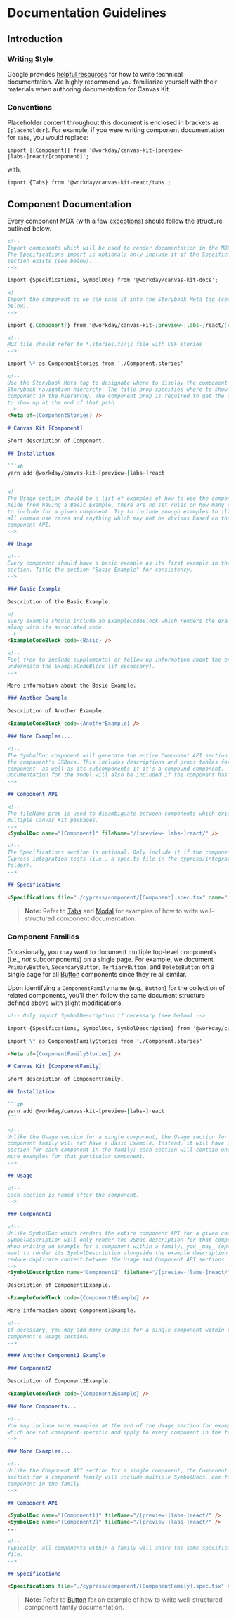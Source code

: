 
<Meta title="Guides/Documentation Guidelines" />

# Documentation Guidelines

## Introduction

### Writing Style

Google provides [helpful resources](https://developers.google.com/tech-writing/overview) for how to
write technical documentation. We highly recommend you familiarize yourself with their materials
when authoring documentation for Canvas Kit.

### Conventions

Placeholder content throughout this document is enclosed in brackets as `[placeholder]`. For
example, if you were writing component documentation for `Tabs`, you would replace:

```tsx
import {[Component]} from '@workday/canvas-kit-[preview-|labs-]react/[component]';
```

with:

```tsx
import {Tabs} from '@workday/canvas-kit-react/tabs';
```

## Component Documentation

Every component MDX (with a few [exceptions](#component-families)) should follow the structure
outlined below.

````md
<!--
Import components which will be used to render documentation in the MDX file.
The Specifications import is optional; only include it if the Specifications
section exists (see below).
-->

import {Specifications, SymbolDoc} from '@workday/canvas-kit-docs';

<!--
Import the component so we can pass it into the Storybook Meta tag (see
below).
-->

import {[Component]} from '@workday/canvas-kit-[preview-|labs-]react/[component]';

<!--
MDX file should refer to *.stories.ts/js file with CSF stories
-->

import \* as ComponentStories from './Component.stories'

<!--
Use the Storybook Meta tag to designate where to display the component in the
Storybook navigation hierarchy. The title prop specifies where to show the
component in the hierarchy. The component prop is required to get the component
to show up at the end of that path.
-->
<Meta of={ComponentStories} />

# Canvas Kit [Component]

Short description of Component.

## Installation

```sh
yarn add @workday/canvas-kit-[preview-|labs-]react
```

<!--
The Usage section should be a list of examples of how to use the component.
Aside from having a Basic Example, there are no set rules on how many examples
to include for a given component. Try to include enough examples to illustrate
all common use cases and anything which may not be obvious based on the
component API.
-->

## Usage

<!--
Every component should have a basic example as its first example in the Usage
section. Title the section "Basic Example" for consistency.
-->

### Basic Example

Description of the Basic Example.

<!--
Every example should include an ExampleCodeBlock which renders the example
along with its associated code.
-->
<ExampleCodeBlock code={Basic} />

<!--
Feel free to include supplemental or follow-up information about the example
underneath the ExampleCodeBlock (if necessary).
-->

More information about the Basic Example.

### Another Example

Description of Another Example.

<ExampleCodeBlock code={AnotherExample} />

### More Examples...

<!--
The SymbolDoc component will generate the entire Component API section using
the component's JSDocs. This includes descriptions and props tables for the
component, as well as its subcomponents if it's a compound component.
Documentation for the model will also be included if the component has a model.
-->

## Component API

<!--
The fileName prop is used to disambiguate between components which exist in
multiple Canvas Kit packages.
-->
<SymbolDoc name="[Component]" fileName="/[preview-|labs-]react/" />

<!--
The Specifications section is optional. Only include it if the component has
Cypress integration tests (i.e., a spec.ts file in the cypress/integration
folder).
-->

## Specifications

<Specifications file="./cypress/component/[Component].spec.tsx" name="[Component]" />

````

> **Note:** Refer to [Tabs](/components/containers/tabs/) and [Modal](/components/popups/modal/) for
> examples of how to write well-structured component documentation.

### Component Families

Occasionally, you may want to document multiple top-level components (i.e., _not_ subcomponents) on
a single page. For example, we document `PrimaryButton`, `SecondaryButton`, `TertiaryButton`, and
`DeleteButton` on a single page for all [Button](/components/buttons/button/) components since
they're all similar.

Upon identifying a `ComponentFamily` name (e.g., `Button`) for the collection of related components,
you'll then follow the same document structure defined above with slight modifications.

````md
<!-- Only import SymbolDescription if necessary (see below) -->

import {Specifications, SymbolDoc, SymbolDescription} from '@workday/canvas-kit-docs';

import \* as ComponentFamilyStories from './Component.stories'

<Meta of={ComponentFamilyStories} />

# Canvas Kit [ComponentFamily]

Short description of ComponentFamily.

## Installation

```sh
yarn add @workday/canvas-kit-[preview-|labs-]react
```

<!--
Unlike the Usage section for a single component, the Usage section for a
component family will not have a Basic Example. Instead, it will have one
section for each component in the family; each section will contain one or
more examples for that particular component.
-->

## Usage

<!--
Each section is named after the component.
-->

### Component1

<!--
Unlike SymbolDoc which renders the entire component API for a given component,
SymbolDescription will only render the JSDoc description for that component.
When writing an example for a component within a family, you _may_ (optional)
want to render its SymbolDescription alongside the example description to
reduce duplicate content between the Usage and Component API sections.
-->
<SymbolDescription name="Component1" fileName="/[preview-|labs-]react/" />

Description of Component1Example.

<ExampleCodeBlock code={Component1Example} />

More information about Component1Example.

<!--
If necessary, you may add more examples for a single component within that
component's Usage section.
-->

#### Another Component1 Example

### Component2

Description of Component2Example.

<ExampleCodeBlock code={Component2Example} />

### More Components...

<!--
You may include more examples at the end of the Usage section for examples
which are not comopnent-specific and apply to every component in the family.
-->

### More Examples...

<!--
Unlike the Component API section for a single component, the Component API
section for a component family will include multiple SymbolDocs, one for each
component in the family.
-->

## Component API

<SymbolDoc name="[Component1]" fileName="/[preview-|labs-]react/" />
<SymbolDoc name="[Component2]" fileName="/[preview-|labs-]react/" />
...

<!--
Typically, all components within a family will share the same specifications
file.
-->

## Specifications

<Specifications file="./cypress/component/[ComponentFamily].spec.tsx" name="[ComponentFamily]" />
````

> **Note:** Refer to [Button](/components/buttons/button/) for an example of how to write
> well-structured component family documentation.
